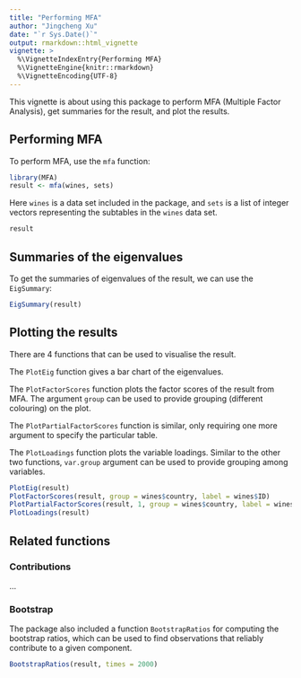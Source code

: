 ```yaml
---
title: "Performing MFA"
author: "Jingcheng Xu"
date: "`r Sys.Date()`"
output: rmarkdown::html_vignette
vignette: >
  %\VignetteIndexEntry{Performing MFA}
  %\VignetteEngine{knitr::rmarkdown}
  %\VignetteEncoding{UTF-8}
---
```

This vignette is about using this package to perform MFA (Multiple
Factor Analysis), get summaries for the result, and plot the results.

## Performing MFA
To perform MFA, use the `mfa` function:
```r
library(MFA)
result <- mfa(wines, sets)
```

Here `wines` is a data set included in the package, and `sets` is a
list of integer vectors representing the subtables in the `wines` data set.

```r
result
```

## Summaries of the eigenvalues
To get the summaries of eigenvalues of the result, we can use the
`EigSummary`:
```r
EigSummary(result)
```

## Plotting the results
There are 4 functions that can be used to visualise the result.

The `PlotEig` function gives a bar chart of the eigenvalues.

The `PlotFactorScores` function plots the factor scores of the result
from MFA. The argument `group` can be used to provide grouping
(different colouring) on the plot.

The `PlotPartialFactorScores` function is similar, only requiring one
more argument to specify the particular table.

The `PlotLoadings` function plots the variable loadings. Similar to
the other two functions, `var.group` argument can be used to provide
grouping among variables.

```r
PlotEig(result)
PlotFactorScores(result, group = wines$country, label = wines$ID)
PlotPartialFactorScores(result, 1, group = wines$country, label = wines$ID, dim = c(2, 3))
PlotLoadings(result)
```

## Related functions
### Contributions
...

### Bootstrap
The package also included a function `BootstrapRatios` for computing
the bootstrap ratios, which can be used to find observations that
reliably contribute to a given component.
```r
BootstrapRatios(result, times = 2000)
```

